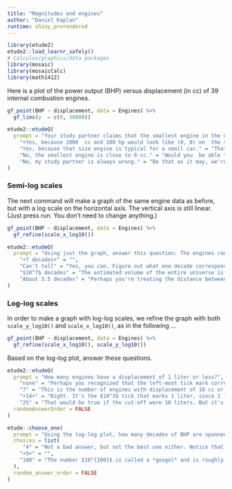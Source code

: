 ```yaml
---
title: "Magnitudes and engines"
author: "Daniel Kaplan"
runtime: shiny_prerendered
---
```


```r
library(etude2)
etude2::load_learnr_safely()
# Calculus/graphics/data packages
library(mosaic)
library(mosaicCalc)
library(math141Z)
```


Here is a plot of the power output (BHP) versus displacement (in cc) of 39 internal combustion engines.

```r
gf_point(BHP ~ displacement, data = Engines) %>%
  gf_lims(y  = c(0, 30000))
```


```r
etude2::etudeQ(
  prompt = "Your study partner claims that the smallest engine in the data has a displacement of 2000 cc (that is, 2.0 liters) and 100 horsepower. Based only on the graph, is this claim plausible?",
    "+Yes, because 2000  cc and 100 hp would look like (0, 0) on  the scale of this graph.+" = "",
    "Yes, because that size engine is typical for a small car." = "That may be, but certainly you've encountered lawn  mower engines that are much smaller.",
    "No, the smallest engine is close to 0 cc." = "Would you  be able to distinguish visually an engine of 1 cc from an engine of 1000cc on this graph? Both these values would lie on the same horizontal pixel in the graph.",
    "No, my study partner is always wrong." = "Be that as it may, we're looking for a principled answer, not an *ad hominem* one."
)
```

### Semi-log scales

The next command will make a graph of the same engine data as before, but with a log scale on the horizontal axis. The vertical axis is still linear. (Just press run. You don't need to change anything.)

```r
gf_point(BHP ~ displacement, data = Engines) %>%
  gf_refine(scale_x_log10())
```

```r
etude2::etudeQ(
  prompt = "Using just the graph, answer this question: The engines range over how many decades of displacement? (Remember, a decade is a factor of 10.)",
    "+7 decades+" = "",
    "Can't tell" = "Yes, you can. Figure out what one decade corresponds to in terms of distance on  the log axes.",
    "$10^7$ decades" = "The estimated volume of the entire universe is about $4 \\times 10^{86}$ cc. The volume of a neutron is about $6 \\times 10^{-81}$ cc. The range between a neutron and the universe is therefore about $86  - -81 = 167$ decades. Do you think it likely that there is an internal combustion engine smaller than a neutron or larger than the universe?",
    "About 3.5 decades" = "Perhaps you're treating the distance between axis labels as one decade. Look carefully and you see that it's actually a factor of 100, that is, two decades."
)
```

### Log-log scales

In  order to make a graph with log-log scales, we refine  the graph with both `scale_y_log10()` and `scale_x_log10()`, as in the following  ...

```r
gf_point(BHP ~ displacement, data = Engines) %>%
  gf_refine(scale_x_log10(), scale_y_log10())

```

Based on the log-log plot, answer these questions.

```r
etude2::etudeQ(
  prompt = "How many engines have a displacement of 1 liter or less?",
    "none" = "Perhaps you recognized that the left-most tick mark corresponds to a value of 1, and that no data points are 1 or smaller. But one liter corresponds to 1000 cc.",
    "7" = "This is the number of engines with displacement of 10 cc or smaller. But one liter corresponds to 1000 cc.",
    "+14+" = "Right. It's the $10^3$ tick that marks 1 liter, since 1 liter is 1000 cc.",
    "25" = "That would be true if the cut-off were 10 liters. But it's not.",
  randomAnswerOrder = FALSE
)
```

```r
etude::choose_one(
  prompt = "Using the log-log plot, how many decades of BHP are spanned by the data?",
  choices = list(
     "4" = "Not a bad answer, but not the best one either. Notice that the smallest engine is about half a decade below 1 BPM, and the largest is  about half a decade above 10,000 BPH",
    "+5+" = "",
    "100" = "The number $10^{100}$ is called a *googol* and is roughly how many particles (including photons, neutrinos, etc.)  are in the universe. Imagine,  quite contrary to fact, that 1 BHP could be generated by burning one molecule of fuel per second. Then as many fuel molecules as there are particles in the universe would have  to  be burned each second to power an engine at the high end of a span of 100 decades."
  ),
  random_answer_order = FALSE
)
```




